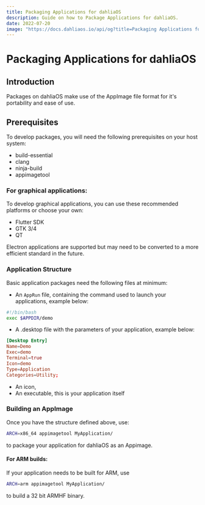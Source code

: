 ```yaml
---
title: Packaging Applications for dahliaOS
description: Guide on how to Package Applications for dahliaOS.
date: 2022-07-20
image: "https://docs.dahliaos.io/api/og?title=Packaging Applications for dahliaOS&desc=Guide on how to Package Applications for dahliaOS."
---
```


# Packaging Applications for dahliaOS

## Introduction

Packages on dahliaOS make use of the AppImage file format for it's portability and ease of use.

## Prerequisites

To develop packages, you will need the following prerequisites on your host system:

- build-essential
- clang
- ninja-build
- appimagetool

### For graphical applications:

To develop graphical applications, you can use these recommended platforms or choose your own:

- Flutter SDK
- GTK 3/4
- QT

Electron applications are supported but may need to be converted to a more efficient standard in the future.

### Application Structure

Basic application packages need the following files at minimum:

- An `AppRun` file, containing the command used to launch your applications, example below:

```sh
#!/bin/bash
exec $APPDIR/demo
```

- A .desktop file with the parameters of your application, example below:

```toml
[Desktop Entry]
Name=Demo
Exec=demo
Terminal=true
Icon=demo
Type=Application
Categories=Utility;
```

- An icon,
- An executable, this is your application itself

### Building an AppImage

Once you have the structure defined above, use:

```sh
ARCH=x86_64 appimagetool MyApplication/
```

to package your application for dahliaOS as an Appimage.

#### For ARM builds:

If your application needs to be built for ARM, use

```sh
ARCH=arm appimagetool MyApplication/
```

to build a 32 bit ARMHF binary.
